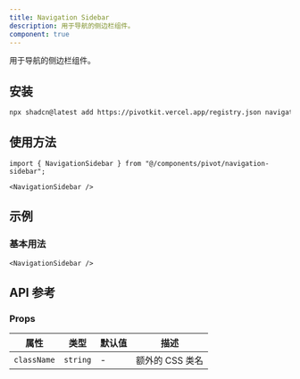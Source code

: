 ```yaml
---
title: Navigation Sidebar
description: 用于导航的侧边栏组件。
component: true
---
```


用于导航的侧边栏组件。

<ComponentPreview name="navigation-sidebar-demo" />

## 安装

```bash
npx shadcn@latest add https://pivotkit.vercel.app/registry.json navigation-sidebar
```

## 使用方法

```tsx
import { NavigationSidebar } from "@/components/pivot/navigation-sidebar";
```

```tsx
<NavigationSidebar />
```

## 示例

### 基本用法

```tsx
<NavigationSidebar />
```

## API 参考

### Props

| 属性        | 类型     | 默认值 | 描述            |
| ----------- | -------- | ------ | --------------- |
| `className` | `string` | -      | 额外的 CSS 类名 |
